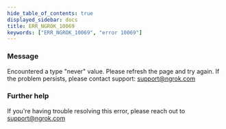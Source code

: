 ```yaml
---
hide_table_of_contents: true
displayed_sidebar: docs
title: ERR_NGROK_10069
keywords: ["ERR_NGROK_10069", "error 10069"]
---
```


### Message

Encountered a type "never" value. Please refresh the page and try again. If the problem persists, please contact support: support@ngrok.com

### Further help

If you're having trouble resolving this error, please reach out to [support@ngrok.com](mailto:support@ngrok.com?subject=Help%20with%20ERR_NGROK_10069)
